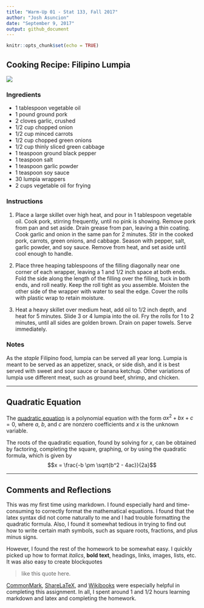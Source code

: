 ```yaml
---
title: "Warm-Up 01 - Stat 133, Fall 2017"
author: "Josh Asuncion"
date: "September 9, 2017"
output: github_document
---
```


```r
knitr::opts_chunk$set(echo = TRUE)
```

## Cooking Recipe: Filipino Lumpia

![](http://barefeet.ogbeta.com/wp-content/uploads/2016/09/lumpia1.jpg)

### Ingredients

* 1 tablespoon vegetable oil
* 1 pound ground pork
* 2 cloves garlic, crushed
* 1/2 cup chopped onion
* 1/2 cup minced carrots
* 1/2 cup chopped green onions
* 1/2 cup thinly sliced green cabbage
* 1 teaspoon ground black pepper
* 1 teaspoon salt
* 1 teaspoon garlic powder
* 1 teaspoon soy sauce
* 30 lumpia wrappers
* 2 cups vegetable oil for frying

### Instructions

1. Place a large skillet over high heat, and pour in 1 tablespoon vegetable oil. Cook pork, stirring frequently, until no pink is showing. Remove pork from pan and set aside. Drain grease from pan, leaving a thin coating. Cook garlic and onion in the same pan for 2 minutes. Stir in the cooked pork, carrots, green onions, and cabbage. Season with pepper, salt, garlic powder, and soy sauce. Remove from heat, and set aside until cool enough to handle.

2. Place three heaping tablespoons of the filling diagonally near one corner of each wrapper, leaving a 1 and 1/2 inch space at both ends. Fold the side along the length of the filling over the filling, tuck in both ends, and roll neatly. Keep the roll tight as you assemble. Moisten the other side of the wrapper with water to seal the edge. Cover the rolls with plastic wrap to retain moisture.

3. Heat a heavy skillet over medium heat, add oil to 1/2 inch depth, and heat for 5 minutes. Slide 3 or 4 lumpia into the oil. Fry the rolls for 1 to 2 minutes, until all sides are golden brown. Drain on paper towels. Serve immediately.

### Notes

As the *staple* Filipino food, lumpia can be served all year long. Lumpia is meant to be served as an appetizer, snack, or side dish, and it is best served with sweet and sour sauce or banana ketchup. Other variations of lumpia use different meat, such as ground beef, shrimp, and chicken.

---

## Quadratic Equation

The [quadratic equation](https://en.wikipedia.org/wiki/Quadratic_equation) is a polynomial equation with the form $ax^2 + bx + c = 0$, where $a$, $b$, and $c$ are nonzero coefficients and $x$ is the unknown variable.

The roots of the quadratic equation, found by solving for $x$, can be obtained by factoring, completing the square, graphing, or by using the quadratic formula, which is given by $$x = \frac{-b \pm \sqrt{b^2 - 4ac}}{2a}$$

---

## Comments and Reflections

This was my first time using markdown. I found especially hard and time-consuming to correctly format the mathematical equations. I found that the latex syntax did not come naturally to me and I had trouble formatting the quadratic formula. Also, I found it somewhat tedious in trying to find out how to write certain math symbols, such as square roots, fractions, and plus minus signs.

However, I found the rest of the homework to be somewhat easy. I quickly picked up how to format *italics*, **bold text**, headings, links, images, lists, etc. It was also easy to create blockquotes

> like this quote here.

[CommonMark](http://commonmark.org/help/), [ShareLaTeX](https://www.sharelatex.com/learn/Mathematical_expressions), and [Wikibooks](https://en.wikibooks.org/wiki/LaTeX/Mathematics) were especially helpful in completing this assignment. In all, I spent around 1 and 1/2 hours learning markdown and latex and completing the homework.

